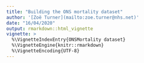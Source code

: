 ```yaml
---
title: "Building the ONS mortality dataset"
author: '[Zoë Turner](mailto:zoe.turner@nhs.net)'
date: "16/04/2020"
output: rmarkdown::html_vignette
vignette: >
  %\VignetteIndexEntry{ONSMortality dataset}
  %\VignetteEngine{knitr::rmarkdown}
  %\VignetteEncoding{UTF-8}
---
```


